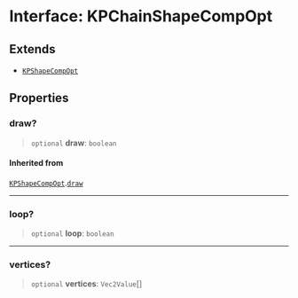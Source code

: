 # Interface: KPChainShapeCompOpt

## Extends

- [`KPShapeCompOpt`](/api/interfaces/KPShapeCompOpt)

## Properties

### draw?

> `optional` **draw**: `boolean`

#### Inherited from

[`KPShapeCompOpt`](/api/interfaces/KPShapeCompOpt).[`draw`](/api/interfaces/KPShapeCompOpt#draw)

***

### loop?

> `optional` **loop**: `boolean`

***

### vertices?

> `optional` **vertices**: `Vec2Value`[]
